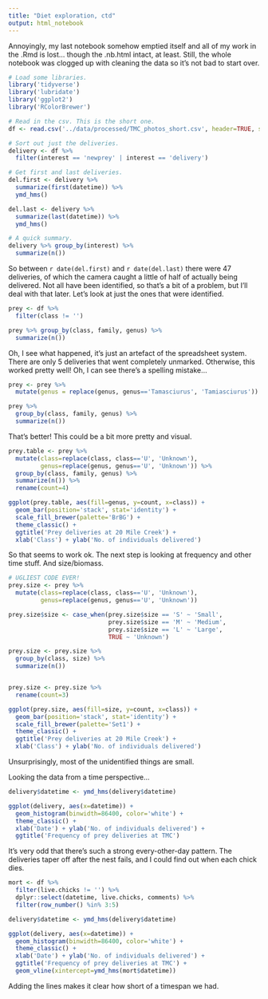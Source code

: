 ```yaml
---
title: "Diet exploration, ctd"
output: html_notebook
---
```


Annoyingly, my last notebook somehow emptied itself and all of my work in the .Rmd is lost... though the .nb.html intact, at least. Still, the whole notebook was clogged up with cleaning the data so it's not bad to start over.

```r
# Load some libraries.
library('tidyverse')
library('lubridate')
library('ggplot2')
library('RColorBrewer')

# Read in the csv. This is the short one.
df <- read.csv('../data/processed/TMC_photos_short.csv', header=TRUE, stringsAsFactors=FALSE)

# Sort out just the deliveries.
delivery <- df %>% 
  filter(interest == 'newprey' | interest == 'delivery')

# Get first and last deliveries.
del.first <- delivery %>% 
  summarize(first(datetime)) %>% 
  ymd_hms()

del.last <- delivery %>% 
  summarize(last(datetime)) %>% 
  ymd_hms()

# A quick summary.
delivery %>% group_by(interest) %>% 
  summarize(n())
```
So between `r date(del.first)` and `r date(del.last)` there were 47 deliveries, of which the camera caught a little of half of actually being delivered. Not all have been identified, so that's a bit of a problem, but I'll deal with that later. Let's look at just the ones that were identified.
```r
prey <- df %>%
  filter(class != '')

prey %>% group_by(class, family, genus) %>% 
  summarize(n())
```
Oh, I see what happened, it's just an artefact of the spreadsheet system. There are only 5 deliveries that went completely unmarked. Otherwise, this worked pretty well! Oh, I can see there's a spelling mistake...
```r
prey <- prey %>% 
  mutate(genus = replace(genus, genus=='Tamasciurus', 'Tamiasciurus'))

prey %>%  
  group_by(class, family, genus) %>% 
  summarize(n())
```
That's better! This could be a bit more pretty and visual.
```r
prey.table <- prey %>%  
  mutate(class=replace(class, class=='U', 'Unknown'),
         genus=replace(genus, genus=='U', 'Unknown')) %>%
  group_by(class, family, genus) %>% 
  summarize(n()) %>%
  rename(count=4)

ggplot(prey.table, aes(fill=genus, y=count, x=class)) + 
  geom_bar(position='stack', stat='identity') +
  scale_fill_brewer(palette='BrBG') +
  theme_classic() +
  ggtitle('Prey deliveries at 20 Mile Creek') +
  xlab('Class') + ylab('No. of individuals delivered')
```
So that seems to work ok. The next step is looking at frequency and other time stuff. And size/biomass.
```r
# UGLIEST CODE EVER!
prey.size <- prey %>%  
  mutate(class=replace(class, class=='U', 'Unknown'),
         genus=replace(genus, genus=='U', 'Unknown'))

prey.size$size <- case_when(prey.size$size == 'S' ~ 'Small',
                            prey.size$size == 'M' ~ 'Medium',
                            prey.size$size == 'L' ~ 'Large',
                            TRUE ~ 'Unknown')

prey.size <- prey.size %>%
  group_by(class, size) %>%
  summarize(n())


prey.size <- prey.size %>%
  rename(count=3)

ggplot(prey.size, aes(fill=size, y=count, x=class)) + 
  geom_bar(position='stack', stat='identity') +
  scale_fill_brewer(palette='Set1') +
  theme_classic() +
  ggtitle('Prey deliveries at 20 Mile Creek') +
  xlab('Class') + ylab('No. of individuals delivered')
```
Unsurprisingly, most of the unidentified things are small. 

Looking the data from a time perspective...
```r
delivery$datetime <- ymd_hms(delivery$datetime)

ggplot(delivery, aes(x=datetime)) +
  geom_histogram(binwidth=86400, color='white') +
  theme_classic() +
  xlab('Date') + ylab('No. of individuals delivered') +
  ggtitle('Frequency of prey deliveries at TMC')

```
It's very odd that there's such a strong every-other-day pattern. The deliveries taper off after the nest fails, and I could find out when each chick dies.
```r
mort <- df %>%
  filter(live.chicks != '') %>%
  dplyr::select(datetime, live.chicks, comments) %>%
  filter(row_number() %in% 3:5)

delivery$datetime <- ymd_hms(delivery$datetime)

ggplot(delivery, aes(x=datetime)) +
  geom_histogram(binwidth=86400, color='white') +
  theme_classic() +
  xlab('Date') + ylab('No. of individuals delivered') +
  ggtitle('Frequency of prey deliveries at TMC') +
  geom_vline(xintercept=ymd_hms(mort$datetime))
```
Adding the lines makes it clear how short of a timespan we had.